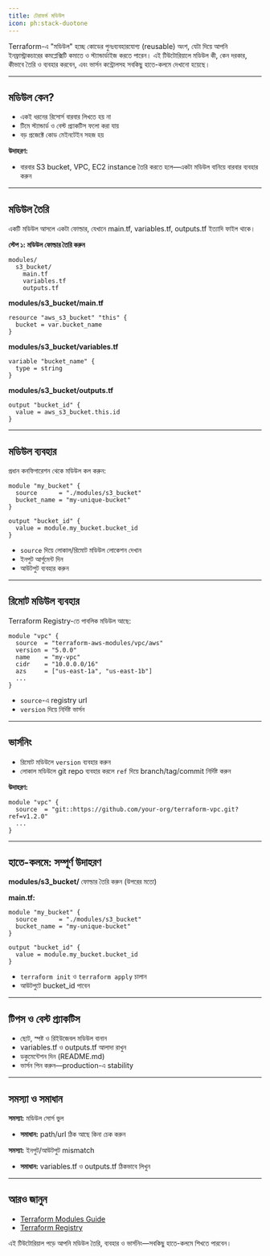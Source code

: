 ```yaml
---
title: টেরাফর্ম মডিউল
icon: ph:stack-duotone
---
```


Terraform-এ "মডিউল" হচ্ছে কোডের পুনঃব্যবহারযোগ্য (reusable) অংশ, যেটা দিয়ে আপনি ইনফ্রাস্ট্রাকচারের কমপ্লেক্সিটি কমাতে ও স্ট্যান্ডার্ডাইজ করতে পারেন। এই টিউটোরিয়ালে মডিউল কী, কেন দরকার, কীভাবে তৈরি ও ব্যবহার করবেন, এবং ভার্সন কন্ট্রোলসহ সবকিছু হাতে-কলমে দেখানো হয়েছে।

---

## মডিউল কেন?

- একই ধরনের রিসোর্স বারবার লিখতে হয় না
- টিমে স্ট্যান্ডার্ড ও বেস্ট প্র্যাকটিস ফলো করা যায়
- বড় প্রজেক্টে কোড মেইনটেইন সহজ হয়

**উদাহরণ:**
- বারবার S3 bucket, VPC, EC2 instance তৈরি করতে হলে—একটা মডিউল বানিয়ে বারবার ব্যবহার করুন

---

## মডিউল তৈরি

একটি মডিউল আসলে একটা ফোল্ডার, যেখানে main.tf, variables.tf, outputs.tf ইত্যাদি ফাইল থাকে।

**স্টেপ ১: মডিউল ফোল্ডার তৈরি করুন**

```
modules/
  s3_bucket/
    main.tf
    variables.tf
    outputs.tf
```

**modules/s3_bucket/main.tf**
```hcl
resource "aws_s3_bucket" "this" {
  bucket = var.bucket_name
}
```

**modules/s3_bucket/variables.tf**
```hcl
variable "bucket_name" {
  type = string
}
```

**modules/s3_bucket/outputs.tf**
```hcl
output "bucket_id" {
  value = aws_s3_bucket.this.id
}
```

---

## মডিউল ব্যবহার

প্রধান কনফিগারেশন থেকে মডিউল কল করুন:

```hcl
module "my_bucket" {
  source      = "./modules/s3_bucket"
  bucket_name = "my-unique-bucket"
}

output "bucket_id" {
  value = module.my_bucket.bucket_id
}
```

- `source` দিয়ে লোকাল/রিমোট মডিউল লোকেশন দেখান
- ইনপুট আর্গুমেন্ট দিন
- আউটপুট ব্যবহার করুন

---

## রিমোট মডিউল ব্যবহার

Terraform Registry-তে পাবলিক মডিউল আছে:

```hcl
module "vpc" {
  source  = "terraform-aws-modules/vpc/aws"
  version = "5.0.0"
  name    = "my-vpc"
  cidr    = "10.0.0.0/16"
  azs     = ["us-east-1a", "us-east-1b"]
  ...
}
```

- `source`-এ registry url
- `version` দিয়ে নির্দিষ্ট ভার্সন

---

## ভার্সনিং

- রিমোট মডিউলে `version` ব্যবহার করুন
- লোকাল মডিউলে git repo ব্যবহার করলে `ref` দিয়ে branch/tag/commit নির্দিষ্ট করুন

**উদাহরণ:**
```hcl
module "vpc" {
  source  = "git::https://github.com/your-org/terraform-vpc.git?ref=v1.2.0"
  ...
}
```

---

## হাতে-কলমে: সম্পূর্ণ উদাহরণ

**modules/s3_bucket/** ফোল্ডার তৈরি করুন (উপরের মতো)

**main.tf:**
```hcl
module "my_bucket" {
  source      = "./modules/s3_bucket"
  bucket_name = "my-unique-bucket"
}

output "bucket_id" {
  value = module.my_bucket.bucket_id
}
```

- `terraform init` ও `terraform apply` চালান
- আউটপুটে bucket_id পাবেন

---

## টিপস ও বেস্ট প্র্যাকটিস

- ছোট, স্পষ্ট ও রিইউজেবল মডিউল বানান
- variables.tf ও outputs.tf আলাদা রাখুন
- ডকুমেন্টেশন দিন (README.md)
- ভার্সন পিন করুন—production-এ stability

---

## সমস্যা ও সমাধান

**সমস্যা:** মডিউল সোর্স ভুল
- **সমাধান:** path/url ঠিক আছে কিনা চেক করুন

**সমস্যা:** ইনপুট/আউটপুট mismatch
- **সমাধান:** variables.tf ও outputs.tf ঠিকভাবে লিখুন

---

## আরও জানুন
- [Terraform Modules Guide](https://developer.hashicorp.com/terraform/language/modules)
- [Terraform Registry](https://registry.terraform.io/)

এই টিউটোরিয়াল পড়ে আপনি মডিউল তৈরি, ব্যবহার ও ভার্সনিং—সবকিছু হাতে-কলমে শিখতে পারবেন।
